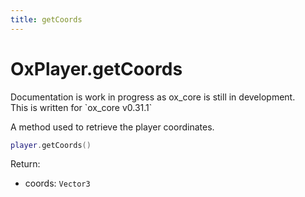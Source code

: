```yaml
---
title: getCoords
---
```



# OxPlayer.getCoords

<Callout>
  Documentation is work in progress as ox_core is still in development.<br />
  This is written for `ox_core v0.31.1`
</Callout>

A method used to retrieve the player coordinates.

```lua
player.getCoords()
```

Return:

- coords: `Vector3`
